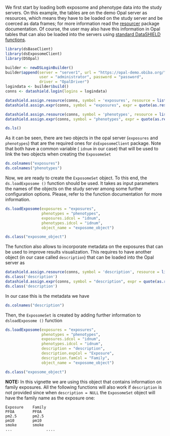 We first start by loading both exposome and phenotype data into the study servers. On this example, the tables are on the demo Opal server as resources, which means they have to be loaded on the study server and be coerced as data frames; for more information read the [resourcer](https://cran.r-project.org/web/packages/resourcer/index.html) package documentation. Of course, the user may also have this information in Opal tables that can also be loaded into the servers using [standard DataSHIELD functions](https://isglobal-brge.github.io/resource_bookdown/datashield.html#demo). 

```r
library(dsBaseClient)
library(dsExposomeClient)
library(DSOpal)

builder <- newDSLoginBuilder()
builder$append(server = "server1", url = "https://opal-demo.obiba.org/",
               user = "administrator", password = "password",
               driver = "OpalDriver")
logindata <- builder$build()
conns <- datashield.login(logins = logindata)

datashield.assign.resource(conns, symbol = 'exposures', resource = list(server1 = 'EXPOSOME.exposures'))
datashield.assign.expr(conns, symbol = "exposures", expr = quote(as.resource.data.frame(exposures)))

datashield.assign.resource(conns, symbol = 'phenotypes', resource = list(server1 = 'EXPOSOME.phenotypes'))
datashield.assign.expr(conns, symbol = "phenotypes", expr = quote(as.resource.data.frame(phenotypes)))

ds.ls()
```

As it can be seen, there are two objects in the opal server  (`exposures` and `phenotypes`) that are the required ones for `dsExposomeClient` package. Note that both have a common variable ( `idnum` in our case) that will be used to link the two objects when creating the `ExposomeSet`

```r
ds.colnames("exposures")
ds.colnames("phenotypes")
```

Now, we are ready to create the  `ExposomeSet` object. To this end, the `ds.loadExposome ()` function should be used. It  takes as input parameters the names of the objects on the study server among some further configuration options. Please, refer to the function documentation for more information.

```r
ds.loadExposome(exposures = "exposures", 
                phenotypes = "phenotypes", 
                exposures.idcol = "idnum", 
                phenotypes.idcol = "idnum", 
                object_name = "exposome_object")

ds.class("exposome_object")
```


The function also allows to incorporate metadata on the exposures that can be used to improve results visualization. This requires to have another object (in our case called `description`) that can be loaded into the Opal server as

```r
datashield.assign.resource(conns, symbol = 'description', resource = list(server1 = 'EXPOSOME.description'))
ds.class('description')
datashield.assign.expr(conns, symbol = "description", expr = quote(as.resource.data.frame(description)))
ds.class('description')
```

In our case this is the metadata we have

```r
ds.colnames("description")
```


Then, the `ExposomeSet` is created by adding further information to `dsloadExposome ()` function


```r
ds.loadExposome(exposures = "exposures",
                phenotypes = "phenotypes", 
                exposures.idcol = "idnum", 
                phenotypes.idcol = "idnum",
                description = "description",
                description.expCol = "Exposure",
                description.famCol = "Family",
                object_name = "exposome_object")

ds.class("exposome_object")
```

**NOTE:** In this vignette we are using this object that contains information on family exposures. All the following functions will also work if `description` is not provided since when `description = NULL` the `ExposomeSet` object will have the family name as the exposure one:

```
Exposure    Family
PFOA        PFOA
pm2.5       pm2.5
pm10        pm10
smoke       smoke
...               ....
```` 


